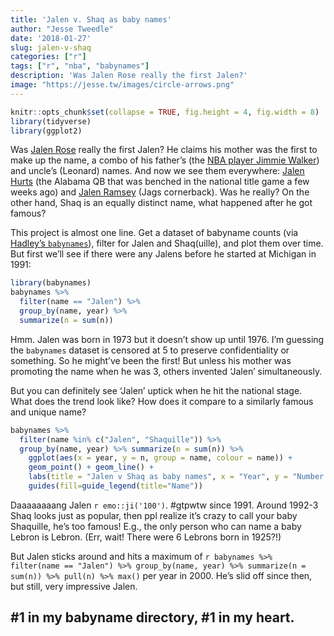 ```yaml
---
title: 'Jalen v. Shaq as baby names'
author: "Jesse Tweedle"
date: '2018-01-27'
slug: jalen-v-shaq
categories: ["r"]
tags: ["r", "nba", "babynames"]
description: 'Was Jalen Rose really the first Jalen?'
image: "https://jesse.tw/images/circle-arrows.png"
---
```


```r
knitr::opts_chunk$set(collapse = TRUE, fig.height = 4, fig.width = 8)
library(tidyverse)
library(ggplot2)
```

Was [Jalen Rose](https://en.wikipedia.org/wiki/Jalen_Rose) really the first Jalen? He claims his mother was the first to make up the name, a combo of his father's (the [NBA player Jimmie Walker](https://en.wikipedia.org/wiki/Jimmy_Walker_(basketball,_born_1944))) and uncle's (Leonard) names. And now we see them everywhere: [Jalen Hurts](https://en.wikipedia.org/wiki/Jalen_Hurts) (the Alabama QB that was benched in the national title game a few weeks ago) and [Jalen Ramsey](https://en.wikipedia.org/wiki/Jalen_Ramsey) (Jags cornerback). Was he really? On the other hand, Shaq is an equally distinct name, what happened after he got famous?

This project is almost one line. Get a dataset of babyname counts (via [Hadley's `babynames`](https://github.com/hadley/babynames)), filter for Jalen and Shaq(uille), and plot them over time. But first we'll see if there were any Jalens before he started at Michigan in 1991:

``` r
library(babynames)
babynames %>% 
  filter(name == "Jalen") %>% 
  group_by(name, year) %>% 
  summarize(n = sum(n))
```

Hmm. Jalen was born in 1973 but it doesn't show up until 1976. I'm guessing the `babynames` dataset is censored at 5 to preserve confidentiality or something. So he might've been the first! But unless his mother was promoting the name when he was 3, others invented 'Jalen' simultaneously. 

But you can definitely see 'Jalen' uptick when he hit the national stage. What does the trend look like? How does it compare to a similarly famous and unique name?

``` r
babynames %>% 
  filter(name %in% c("Jalen", "Shaquille")) %>% 
  group_by(name, year) %>% summarize(n = sum(n)) %>% 
    ggplot(aes(x = year, y = n, group = name, colour = name)) + 
    geom_point() + geom_line() +
    labs(title = "Jalen v Shaq as baby names", x = "Year", y = "Number of babies") + 
    guides(fill=guide_legend(title="Name"))
```

Daaaaaaaang Jalen `r emo::ji('100')`. #gtpwtw since 1991. Around 1992-3 Shaq looks just as popular, then ppl realize it's crazy to call your baby Shaquille, he's too famous! E.g., the only person who can name a baby Lebron is Lebron. (Err, wait! There were 6 Lebrons born in 1925?!)

But Jalen sticks around and hits a maximum of `r babynames %>% filter(name == "Jalen") %>% group_by(name, year) %>% summarize(n = sum(n)) %>% pull(n) %>% max()` per year in 2000. He's slid off since then, but still, very impressive Jalen. 

## \#1 in my babyname directory, #1 in my heart.